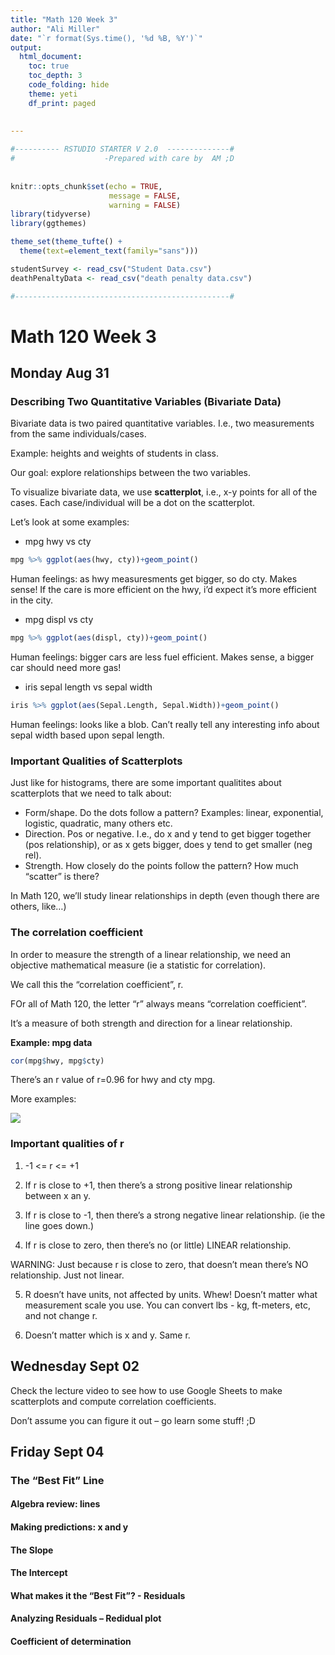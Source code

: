 ```yaml
---
title: "Math 120 Week 3"
author: "Ali Miller"
date: "`r format(Sys.time(), '%d %B, %Y')`"
output: 
  html_document:
    toc: true
    toc_depth: 3
    code_folding: hide
    theme: yeti
    df_print: paged
  
  
---
```


```r

#---------- RSTUDIO STARTER V 2.0  --------------#
#                    -Prepared with care by  AM ;D
                
                                                                          
knitr::opts_chunk$set(echo = TRUE, 
                      message = FALSE, 
                      warning = FALSE)      
library(tidyverse)                
library(ggthemes)                    

theme_set(theme_tufte() +                                     
  theme(text=element_text(family="sans")))  

studentSurvey <- read_csv("Student Data.csv")
deathPenaltyData <- read_csv("death penalty data.csv")

#------------------------------------------------#
```

# Math 120 Week 3

## Monday Aug 31

### Describing Two Quantitative Variables (Bivariate Data)

Bivariate data is two paired quantitative variables.  I.e., two measurements from the same individuals/cases.

Example:  heights and weights of students in class.

Our goal:  explore relationships between the two variables.  













To visualize bivariate data, we use **scatterplot**, i.e., x-y points for all of the cases.  Each case/individual will be a dot on the scatterplot.









Let's look at some examples:

- mpg hwy vs cty

```r
mpg %>% ggplot(aes(hwy, cty))+geom_point()
```

Human feelings:  as hwy measuresments get bigger, so do cty.  Makes sense!  If the care is more efficient on the hwy, i'd expect it's more efficient in the city.  

- mpg displ vs cty

```r
mpg %>% ggplot(aes(displ, cty))+geom_point()

```

Human feelings:  bigger cars are less fuel efficient.  Makes sense, a bigger car should need more gas!






- iris sepal length vs sepal width

```r
iris %>% ggplot(aes(Sepal.Length, Sepal.Width))+geom_point()
```

Human feelings:  looks like a blob.  Can't really tell any interesting info about sepal width based upon sepal length.  







### Important Qualities of Scatterplots


Just like for histograms, there are some important qualitites about scatterplots that we need to talk about:


- Form/shape.  Do the dots follow a pattern?  Examples: linear, exponential, logistic, quadratic, many others etc.  
- Direction.  Pos or negative.  I.e., do x and y tend to get bigger together (pos relationship), or as x gets bigger, does y tend to get smaller (neg rel).   
- Strength. How closely do the points follow the pattern?  How much "scatter" is there?








In Math 120, we'll study linear relationships in depth (even though there are others, like...)










### The correlation coefficient


In order to measure the strength of a linear relationship, we need an objective mathematical measure (ie a statistic for correlation).  

We call this the "correlation coefficient", r.  

FOr all of Math 120, the letter "r" always means "correlation coefficient".

It's a measure of both strength and direction for a linear relationship.

**Example: mpg data**


```r
cor(mpg$hwy, mpg$cty)
```

There's an r value of r=0.96 for hwy and cty mpg.  

More examples:

![](https://saylordotorg.github.io/text_introductory-statistics/section_14/07aa5db140b70615a15e8631c2d7a2c4.jpg)


### Important qualities of r

1)  -1 <= r <= +1

2)  If r is close to +1, then there's a strong positive linear relationship between x an y.

3)  If r is close to -1, then there's a strong negative linear relationship.  (ie the line goes down.)

4)  If r is close to zero, then there's no (or little) LINEAR relationship.


WARNING:  Just because r is close to zero, that doesn't mean there's NO relationship.  Just not linear.

5) R doesn't have units, not affected by units.  Whew!  Doesn't matter what measurement scale you use.  You can convert lbs - kg, ft-meters, etc, and not change r.

6)   Doesn't matter which is x and y.  Same r.  


## Wednesday Sept 02

Check the lecture video to see how to use Google Sheets to make scatterplots and compute correlation coefficients.

Don't assume you can figure it out -- go learn some stuff!  ;D















## Friday Sept 04

### The "Best Fit" Line












#### Algebra review:  lines










#### Making predictions: x and y










#### The Slope











#### The Intercept













#### What makes it the "Best Fit"?  - Residuals













#### Analyzing Residuals -- Redidual plot















#### Coefficient of determination
